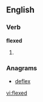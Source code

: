 ==English==

===Verb===
'''flexed'''

# {{past of|flex}}

===Anagrams===
* [[deflex#English|deflex]]

[[vi:flexed]]